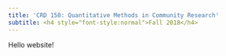 ```yaml
---
title: 'CRD 150: Quantitative Methods in Community Research'
subtitle: <h4 style="font-style:normal">Fall 2018</h4>
---
```


Hello website!